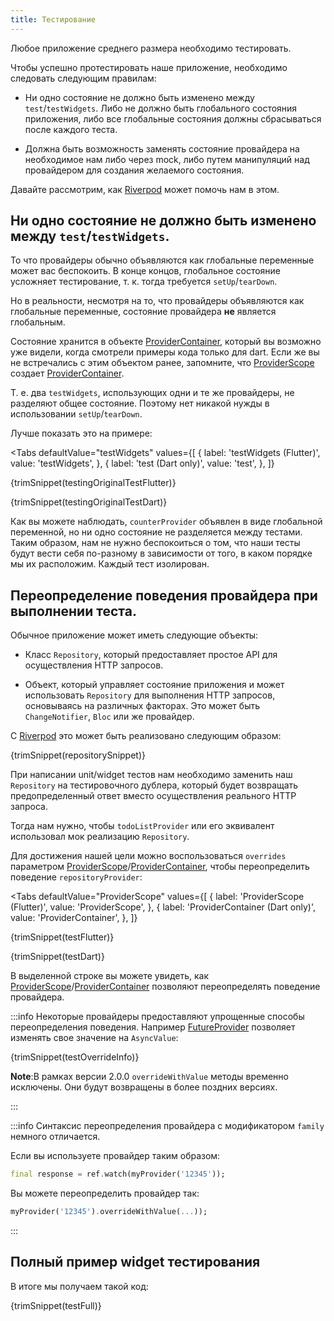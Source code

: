 ```yaml
---
title: Тестирование
---
```



Любое приложение среднего размера необходимо тестировать.

Чтобы успешно протестировать наше приложение, необходимо следовать 
следующим правилам:

- Ни одно состояние не должно быть изменено между `test`/`testWidgets`.
  Либо не должно быть глобального состояния приложения, либо
  все глобальные состояния должны сбрасываться после каждого теста.

- Должна быть возможность заменять состояние провайдера на необходимое нам
  либо через mock, либо путем манипуляций над провайдером для создания желаемого состояния.

Давайте рассмотрим, как [Riverpod] может помочь нам в этом.

## Ни одно состояние не должно быть изменено между `test`/`testWidgets`.

То что провайдеры обычно объявляются как глобальные переменные может вас беспокоить.
В конце концов, глобальное состояние усложняет тестирование, т. к. тогда требуется
`setUp`/`tearDown`.

Но в реальности, несмотря на то, что провайдеры объявляются как глобальные переменные,
состояние провайдера **не** является глобальным.

Состояние хранится в объекте [ProviderContainer], который вы возможно уже видели, когда
смотрели примеры кода только для dart.
Если же вы не встречались с этим объектом ранее, запомните, что [ProviderScope]
создает [ProviderContainer].

Т. е. два `testWidgets`, использующих одни и те же провайдеры, не разделяют общее состояние.
Поэтому нет никакой нужды в использовании `setUp`/`tearDown`.

Лучше показать это на примере:

<Tabs
  defaultValue="testWidgets"
  values={[
    { label: 'testWidgets (Flutter)', value: 'testWidgets', },
    { label: 'test (Dart only)', value: 'test', },
  ]}
>
<TabItem value="testWidgets">

<CodeBlock>{trimSnippet(testingOriginalTestFlutter)}</CodeBlock>

</TabItem>
<TabItem value="test">

<CodeBlock>{trimSnippet(testingOriginalTestDart)}</CodeBlock>

</TabItem>
</Tabs>

Как вы можете наблюдать, `counterProvider` объявлен в виде глобальной переменной,
но ни одно состояние не разделяется между тестами.
Таким образом, нам не нужно беспокоиться о том, что наши тесты будут вести себя 
по-разному в зависимости от того, в каком порядке мы их расположим. Каждый
тест изолирован.

## Переопределение поведения провайдера при выполнении теста.

Обычное приложение может иметь следующие объекты:

- Класс `Repository`, который предоставляет простое API для осуществления
  HTTP запросов.

- Объект, который управляет состояние приложения и может использовать `Repository`
  для выполнения HTTP запросов, основываясь на различных факторах.
  Это может быть `ChangeNotifier`, `Bloc` или же провайдер.

С  [Riverpod] это может быть реализовано следующим образом:

<CodeBlock>{trimSnippet(repositorySnippet)}</CodeBlock>

При написании unit/widget тестов нам необходимо заменить наш `Repository` на
тестировочного дублера, который будет возвращать предопределенный ответ
вместо осуществления реального HTTP запроса.

Тогда нам нужно, чтобы `todoListProvider` или его эквивалент использовал мок
реализацию `Repository`.

Для достижения нашей цели можно воспользоваться `overrides` параметром
[ProviderScope]/[ProviderContainer], чтобы переопределить поведение `repositoryProvider`:

<Tabs
  defaultValue="ProviderScope"
  values={[
    { label: 'ProviderScope (Flutter)', value: 'ProviderScope', },
    { label: 'ProviderContainer (Dart only)', value: 'ProviderContainer', },
  ]}
>
<TabItem value="ProviderScope">

<CodeBlock>{trimSnippet(testFlutter)}</CodeBlock>

</TabItem>
<TabItem value="ProviderContainer">

<CodeBlock>{trimSnippet(testDart)}</CodeBlock>

</TabItem>
</Tabs>

В выделенной строке вы можете увидеть, как [ProviderScope]/[ProviderContainer]
позволяют переопределять поведение провайдера.

:::info
Некоторые провайдеры предоставляют упрощенные способы переопределения поведения.
Например [FutureProvider] позволяет изменять свое значение на `AsyncValue`:

<CodeBlock>{trimSnippet(testOverrideInfo)}</CodeBlock>

**Note**:В рамках версии 2.0.0 `overrideWithValue` методы временно исключены. Они будут возвращены в более поздних версиях.

:::

:::info
Синтаксис переопределения провайдера с модификатором `family`
немного отличается.

Если вы используете провайдер таким образом:

```dart
final response = ref.watch(myProvider('12345'));
```

Вы можете переопределить провайдер так:

```dart
myProvider('12345').overrideWithValue(...));
```

:::

## Полный пример widget тестирования

В итоге мы получаем такой код:

<CodeBlock>{trimSnippet(testFull)}</CodeBlock>

[riverpod]: https://github.com/rrousselgit/riverpod
[providerscope]: https://pub.dev/documentation/flutter_riverpod/latest/flutter_riverpod/ProviderScope-class.html
[providercontainer]: https://pub.dev/documentation/riverpod/latest/riverpod/ProviderContainer-class.html
[futureprovider]: ../providers/future_provider
[zone]: https://api.flutter.dev/flutter/dart-async/Zone-class.html
